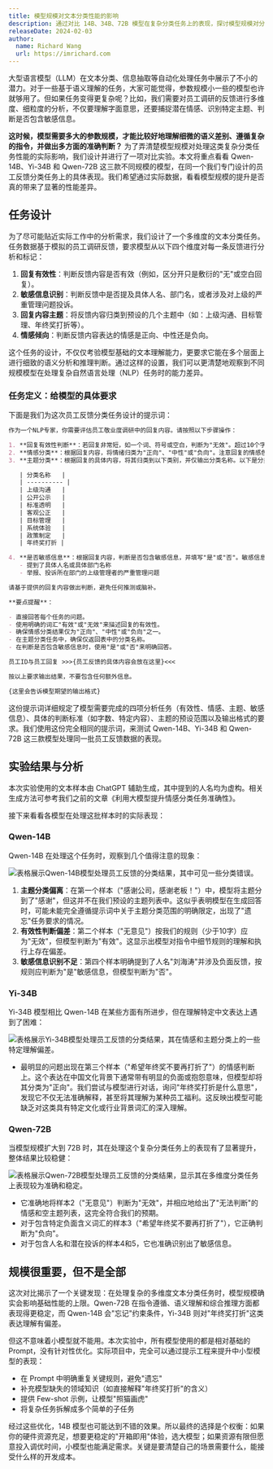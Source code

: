 ```yaml
---
title: 模型规模对文本分类性能的影响
description: 通过对比 14B、34B、72B 模型在复杂分类任务上的表现，探讨模型规模对分类准确性的实际影响，并分析关键影响因素
releaseDate: 2024-02-03
author:
  name: Richard Wang
  url: https://imrichard.com
---
```


大型语言模型（LLM）在文本分类、信息抽取等自动化处理任务中展示了不小的潜力。对于一些基于语义理解的任务，大家可能觉得，参数规模小一些的模型也许就够用了。但如果任务变得更复杂呢？比如，我们需要对员工调研的反馈进行多维度、细粒度的分析，不仅要理解字面意思，还要捕捉潜在情感、识别特定主题、判断是否包含敏感信息。

**这时候，模型需要多大的参数规模，才能比较好地理解细微的语义差别、遵循复杂的指令，并做出多方面的准确判断？** 为了弄清楚模型规模对处理这类复杂分类任务性能的实际影响，我们设计并进行了一项对比实验。本文将重点看看 Qwen-14B、Yi-34B 和 Qwen-72B 这三款不同规模的模型，在同一个我们专门设计的员工反馈分类任务上的具体表现。我们希望通过实际数据，看看模型规模的提升是否真的带来了显著的性能差异。

## 任务设计

为了尽可能贴近实际工作中的分析需求，我们设计了一个多维度的文本分类任务。任务数据基于模拟的员工调研反馈，要求模型从以下四个维度对每一条反馈进行分析和标记：

1. **回复有效性**：判断反馈内容是否有效（例如，区分开只是敷衍的"无"或空白回复）。
2. **敏感信息识别**：判断反馈中是否提及具体人名、部门名，或者涉及对上级的严重管理问题投诉。
3. **回复内容主题**：将反馈内容归类到预设的几个主题中（如：上级沟通、目标管理、年终奖打折等）。
4. **情感倾向**：判断反馈内容表达的情感是正向、中性还是负向。

这个任务的设计，不仅仅考验模型基础的文本理解能力，更要求它能在多个层面上进行细致的语义分析和推理判断。通过这样的设置，我们可以更清楚地观察到不同规模模型在处理复杂自然语言处理（NLP）任务时的能力差异。

### 任务定义：给模型的具体要求

下面是我们为这次员工反馈分类任务设计的提示词：

```markdown
作为一个NLP专家，你需要评估员工敬业度调研中的回复内容。请按照以下步骤操作：

1. **回复有效性判断**：若回复非常短，如一个词、符号或空白，判断为"无效"。超过10个字即为"有效"。
2. **情感分类**：根据回复内容，将情绪归类为"正向"、"中性"或"负向"。注意回复的情感色彩、态度和情绪。对于使用反话或反讽的回复，尝试识别实际意图，并据此分类。
3. **主题分类**：根据回复的具体内容，将其归类到以下类别，并仅输出分类名称。以下是分类名称的表格形式呈现：

   | 分类名称   |
   | ---------- |
   | 上级沟通   |
   | 公开公示   |
   | 标准透明   |
   | 客观公正   |
   | 目标管理   |
   | 系统体验   |
   | 政策制定   |
   | 年终奖打折 |

4. **是否敏感信息**：根据回复内容，判断是否包含敏感信息，并填写"是"或"否"。敏感信息包括：
   - 提到了具体人名或具体部门名称
   - 举报、投诉所在部门的上级管理者的严重管理问题

请基于提供的回复内容做出判断，避免任何推测或脑补。

**要点提醒**：

- 直接回答每个任务的问题。
- 使用明确的词汇"有效"或"无效"来描述回复的有效性。
- 确保情感分类结果仅为"正向"、"中性"或"负向"之一。
- 在主题分类任务中，确保仅返回表中的分类名称。
- 在判断是否包含敏感信息时，使用"是"或"否"来明确回答。

员工ID与员工回复 >>>{员工反馈的具体内容会放在这里}<<<

按以上要求输出结果，不要包含任何额外信息。

{这里会告诉模型期望的输出格式}
```

这份提示词详细规定了模型需要完成的四项分析任务（有效性、情感、主题、敏感信息）、具体的判断标准（如字数、特定内容）、主题的预设范围以及输出格式的要求。我们使用这份完全相同的提示词，来测试 Qwen-14B、Yi-34B 和 Qwen-72B 这三款模型处理同一批员工反馈数据的表现。

## 实验结果与分析

<Callout type="info">
  本次实验使用的文本样本由 ChatGPT
  辅助生成，其中提到的人名均为虚构。相关生成方法可参考我们之前的文章《利用大模型提升情感分类任务准确性》。
</Callout>

接下来看看各模型在处理这批样本时的实际表现：

### Qwen-14B

Qwen-14B 在处理这个任务时，观察到几个值得注意的现象：

![表格展示Qwen-14B模型处理员工反馈的分类结果，其中可见一些分类错误。](/images/docs/ai/qwen-14b-classification-results.webp)

1. **主题分类偏离**：在第一个样本（"感谢公司，感谢老板！"）中，模型将主题分到了"感谢"，但这并不在我们预设的主题列表中。这似乎表明模型在生成回答时，可能未能完全遵循提示词中关于主题分类范围的明确限定，出现了"遗忘"任务要求的情况。
2. **有效性判断偏差**：第二个样本（"无意见"）按我们的规则（少于10字）应为"无效"，但模型判断为"有效"。这显示出模型对指令中细节规则的理解和执行上存在偏差。
3. **敏感信息识别不足**：第四个样本明确提到了人名"刘海涛"并涉及负面反馈，按规则应判断为"是"敏感信息，但模型判断为"否"。

### Yi-34B

Yi-34B 模型相比 Qwen-14B 在某些方面有所进步，但在理解特定中文表达上遇到了困难：

![表格展示Yi-34B模型处理员工反馈的分类结果，其在情感和主题分类上的一些特定理解偏差。](/images/docs/ai/yi-34b-classification-results.webp)

- 最明显的问题出现在第三个样本（"希望年终奖不要再打折了"）的情感判断上。这个表达在中国文化背景下通常带有明显的负面或抱怨意味，但模型却将其分类为"正向"。我们尝试与模型进行对话，询问"年终奖打折是什么意思"，发现它不仅无法准确解释，甚至将其理解为某种员工福利。这反映出模型可能缺乏对这类具有特定文化或行业背景词汇的深入理解。

### Qwen-72B

当模型规模扩大到 72B 时，其在处理这个复杂分类任务上的表现有了显著提升，整体结果比较稳健：

![表格展示Qwen-72B模型处理员工反馈的分类结果，显示其在多维度分类任务上表现较为准确和稳定。](/images/docs/ai/qwen-72b-classification-results.webp)

- 它准确地将样本2（"无意见"）判断为"无效"，并相应地给出了"无法判断"的情感和空主题列表，这完全符合我们的预期。
- 对于包含特定负面含义词汇的样本3（"希望年终奖不要再打折了"），它正确判断为"负向"。
- 对于包含人名和潜在投诉的样本4和5，它也准确识别出了敏感信息。

## 规模很重要，但不是全部

这次对比揭示了一个关键发现：在处理复杂的多维度文本分类任务时，模型规模确实会影响基础性能的上限。Qwen-72B 在指令遵循、语义理解和综合推理方面都表现得更稳定，而 Qwen-14B 会"忘记"约束条件，Yi-34B 则对"年终奖打折"这类表达理解有偏差。

但这不意味着小模型就不能用。本次实验中，所有模型使用的都是相对基础的 Prompt，没有针对性优化。实际项目中，完全可以通过提示工程来提升中小型模型的表现：

- 在 Prompt 中明确重复关键规则，避免"遗忘"
- 补充模型缺失的领域知识（如直接解释"年终奖打折"的含义）
- 提供 Few-shot 示例，让模型"照猫画虎"
- 将复杂任务拆解成多个简单的子任务

经过这些优化，14B 模型也可能达到不错的效果。所以最终的选择是个权衡：如果你的硬件资源充足，想要更稳定的"开箱即用"体验，选大模型；如果资源有限但愿意投入调优时间，小模型也能满足需求。关键是要清楚自己的场景需要什么，能接受什么样的开发成本。
